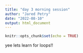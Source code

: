 ```yaml
---
title: "day 3 morning session"
author: "Jared Petry"
date: "2022-08-10"
output: html_document
---
```


```r
knitr::opts_chunk$set(echo = TRUE)
```

yee lets learn for loops!!
